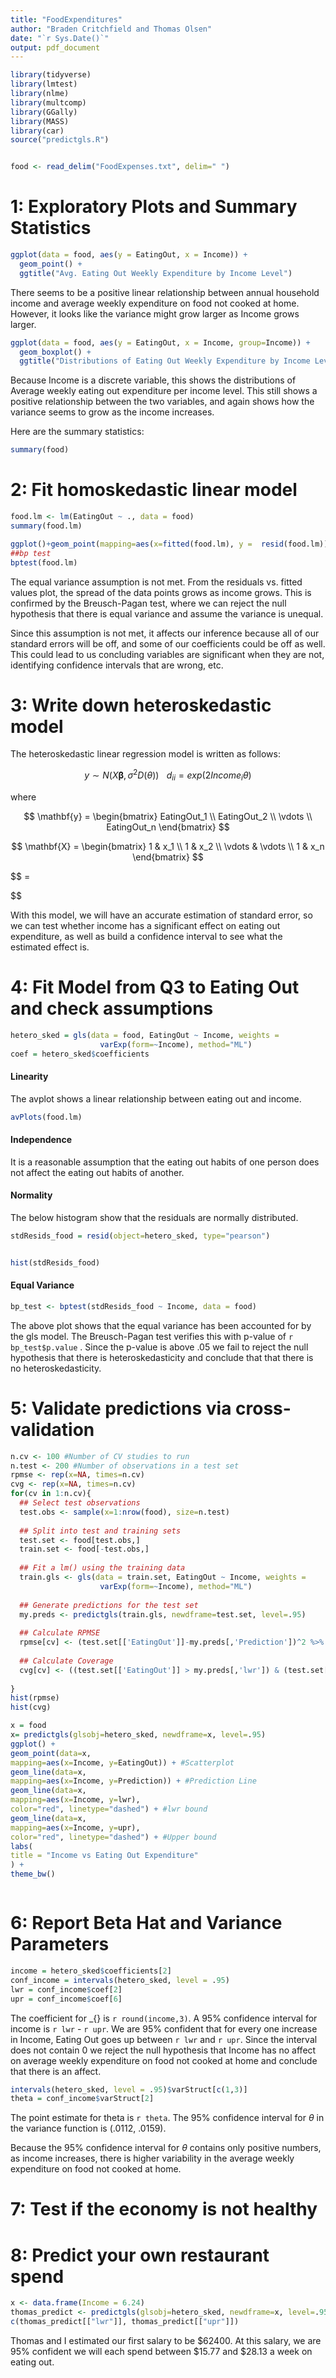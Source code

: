 ```yaml
---
title: "FoodExpenditures"
author: "Braden Critchfield and Thomas Olsen"
date: "`r Sys.Date()`"
output: pdf_document
---
```


```r
library(tidyverse)
library(lmtest)
library(nlme)
library(multcomp)
library(GGally)
library(MASS)
library(car)
source("predictgls.R")


food <- read_delim("FoodExpenses.txt", delim=" ")
```

# 1: Exploratory Plots and Summary Statistics

```r
ggplot(data = food, aes(y = EatingOut, x = Income)) +
  geom_point() +
  ggtitle("Avg. Eating Out Weekly Expenditure by Income Level")

```

There seems to be a positive linear relationship between annual household income and average weekly expenditure on food not cooked at home. However, it looks like the variance might grow larger as Income grows larger.

```r
ggplot(data = food, aes(y = EatingOut, x = Income, group=Income)) +
  geom_boxplot() +
  ggtitle("Distributions of Eating Out Weekly Expenditure by Income Level")

```

Because Income is a discrete variable, this shows the distributions of Average weekly eating out expenditure per income level. This still shows a positive relationship between the two variables, and again shows how the variance seems to grow as the income increases.

Here are the summary statistics:

```r
summary(food)
```

# 2: Fit homoskedastic linear model

```r
food.lm <- lm(EatingOut ~ ., data = food)
summary(food.lm)
```

```r
ggplot()+geom_point(mapping=aes(x=fitted(food.lm), y =  resid(food.lm)))
##bp test
bptest(food.lm)
```

The equal variance assumption is not met. From the residuals vs. fitted values plot, the spread of the data points grows as income grows. This is confirmed by the Breusch-Pagan test, where we can reject the null hypothesis that there is equal variance and assume the variance is unequal.

Since this assumption is not met, it affects our inference because all of our standard errors will be off, and some of our coefficients could be off as well. This could lead to us concluding variables are significant when they are not, identifying confidence intervals that are wrong, etc.

# 3: Write down heteroskedastic model
The heteroskedastic linear regression model is written as follows:

$$y \sim N(X\boldsymbol\beta, \sigma^2D(\theta)) \hspace{10pt} d_{ii} = exp(2Income_{i}\theta)$$

where 

$$
\mathbf{y} = \begin{bmatrix}
  EatingOut_1 \\
  EatingOut_2 \\
  \vdots \\
  EatingOut_n
\end{bmatrix}
$$

$$
\mathbf{X} = \begin{bmatrix}
  1 & x_1 \\
  1 & x_2 \\
  \vdots & \vdots \\
  1 & x_n
\end{bmatrix}
$$

$$
\mathbf{\boldsymbol\beta} = \begin{bmatrix}
  \beta_0 \\
  \beta_{Income}
\end{bmatrix}

$$

With this model, we will have an accurate estimation of standard error, so we can test whether income has a significant effect on eating out expenditure, as well as build a confidence interval to see what the estimated effect is.

# 4: Fit Model from Q3 to Eating Out and check assumptions

```r
hetero_sked = gls(data = food, EatingOut ~ Income, weights = 
                    varExp(form=~Income), method="ML")
coef = hetero_sked$coefficients
```

#### Linearity

The avplot shows a linear relationship between eating out and income.

```r
avPlots(food.lm)

```

#### Independence

It is a reasonable assumption that the eating out habits of one person does not affect the eating out habits of another.

#### Normality

The below histogram show that the residuals are normally distributed.

```r
stdResids_food = resid(object=hetero_sked, type="pearson")


hist(stdResids_food)

```

#### Equal Variance

```r
bp_test <- bptest(stdResids_food ~ Income, data = food)
```

The above plot shows that the equal variance has been accounted for by the gls model. The Breusch-Pagan test verifies this with p-value of `r bp_test$p.value` . Since the p-value is above .05 we fail to reject the null hypothesis that there is heteroskedasticity and conclude that that there is no heteroskedasticity.

# 5: Validate predictions via cross-validation
```r
n.cv <- 100 #Number of CV studies to run
n.test <- 200 #Number of observations in a test set
rpmse <- rep(x=NA, times=n.cv)
cvg <- rep(x=NA, times=n.cv)
for(cv in 1:n.cv){
  ## Select test observations
  test.obs <- sample(x=1:nrow(food), size=n.test)
  
  ## Split into test and training sets
  test.set <- food[test.obs,]
  train.set <- food[-test.obs,]
  
  ## Fit a lm() using the training data
  train.gls <- gls(data = train.set, EatingOut ~ Income, weights = 
                    varExp(form=~Income), method="ML")
  
  ## Generate predictions for the test set
  my.preds <- predictgls(train.gls, newdframe=test.set, level=.95)
  
  ## Calculate RPMSE
  rpmse[cv] <- (test.set[['EatingOut']]-my.preds[,'Prediction'])^2 %>% mean() %>% sqrt()
  
  ## Calculate Coverage
  cvg[cv] <- ((test.set[['EatingOut']] > my.preds[,'lwr']) & (test.set[['EatingOut']] < my.preds[,'upr'])) %>% mean()
  
}
hist(rpmse)
hist(cvg)

```

```r
x = food
x= predictgls(glsobj=hetero_sked, newdframe=x, level=.95)
ggplot() +
geom_point(data=x,
mapping=aes(x=Income, y=EatingOut)) + #Scatterplot
geom_line(data=x,
mapping=aes(x=Income, y=Prediction)) + #Prediction Line
geom_line(data=x,
mapping=aes(x=Income, y=lwr),
color="red", linetype="dashed") + #lwr bound
geom_line(data=x,
mapping=aes(x=Income, y=upr),
color="red", linetype="dashed") + #Upper bound
labs(
title = "Income vs Eating Out Expenditure"
) +
theme_bw()



```


# 6: Report Beta Hat and Variance Parameters

```r
income = hetero_sked$coefficients[2]
conf_income = intervals(hetero_sked, level = .95)
lwr = conf_income$coef[2]
upr = conf_income$coef[6]
```

The coefficient for \hat{\beta}\_{\text{inc}} is `r round(income,3)`. A 95% confidence interval for income is `r lwr`  - `r upr`. We are 95% confident that for every one increase in Income, Eating Out goes up between `r lwr` and `r upr`. Since the interval does not contain 0 we reject the null hypothesis that Income has no affect on average weekly expenditure on food not cooked at home and conclude that there is an affect. 

```r
intervals(hetero_sked, level = .95)$varStruct[c(1,3)]
theta = conf_income$varStruct[2]
```

The point estimate for theta is `r theta`.
The 95% confidence interval for $\theta$ in the variance function is (.0112, .0159). 

Because the 95% confidence interval for $\theta$ contains only positive numbers, as income increases, there is higher variability in the average weekly expenditure on food not cooked at home.


# 7: Test if the economy is not healthy

# 8: Predict your own restaurant spend
```r
x <- data.frame(Income = 6.24)
thomas_predict <- predictgls(glsobj=hetero_sked, newdframe=x, level=.95)
c(thomas_predict[["lwr"]], thomas_predict[["upr"]])
```

Thomas and I estimated our first salary to be \$62400. At this salary, we are 95% confident we will each spend between \$15.77 and \$28.13 a week on eating out. 


